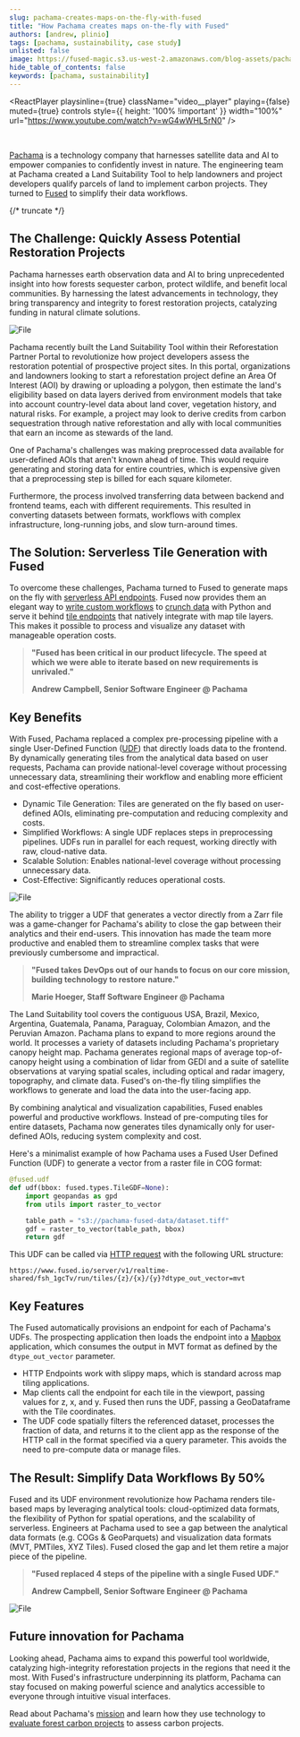 ```yaml
---
slug: pachama-creates-maps-on-the-fly-with-fused
title: "How Pachama creates maps on-the-fly with Fused"
authors: [andrew, plinio]
tags: [pachama, sustainability, case study]
unlisted: false
image: https://fused-magic.s3.us-west-2.amazonaws.com/blog-assets/pachama_app.png
hide_table_of_contents: false
keywords: [pachama, sustainability]
---
```






<ReactPlayer
    playsinline={true}
    className="video__player"
    playing={false}
    muted={true}
    controls
    style={{ height: '100% !important' }}
    width="100%"
    url="https://www.youtube.com/watch?v=wG4wWHL5rN0"
/>

<br/>






[Pachama](https://pachama.com/) is a technology company that harnesses satellite data and AI to empower companies to confidently invest in nature. The engineering team at Pachama created a Land Suitability Tool to help landowners and project developers qualify parcels of land to implement carbon projects. They turned to [Fused](https://www.fused.io/) to simplify their data workflows.

{/* truncate */}




## The Challenge: Quickly Assess Potential Restoration Projects

Pachama harnesses earth observation data and AI to bring unprecedented insight into how forests sequester carbon, protect wildlife, and benefit local communities. By harnessing the latest advancements in technology, they bring transparency and integrity to forest restoration projects, catalyzing funding in natural climate solutions.



<div style={{textAlign: 'center'}}>
<img src={ImageProjects} alt="File" style={{}} />
</div>


Pachama recently built the Land Suitability Tool within their Reforestation Partner Portal to revolutionize how project developers assess the restoration potential of prospective project sites. In this portal, organizations and landowners looking to start a reforestation project define an Area Of Interest (AOI) by drawing or uploading a polygon, then estimate the land's eligibility based on data layers derived from environment models that take into account country-level data about land cover, vegetation history, and natural risks. For example, a project may look to derive credits from carbon sequestration through native reforestation and ally with local communities that earn an income as stewards of the land.

One of Pachama's challenges was making preprocessed data available for user-defined AOIs that aren't known ahead of time. This would require generating and storing data for entire countries, which is expensive given that a preprocessing step is billed for each square kilometer.

Furthermore, the process involved transferring data between backend and frontend teams, each with different requirements. This resulted in converting datasets between formats, workflows with complex infrastructure, long-running jobs, and slow turn-around times.


## The Solution: Serverless Tile Generation with Fused

To overcome these challenges, Pachama turned to Fused to generate maps on the fly with [serverless API endpoints](/core-concepts/filetile/#call-http-endpoints). Fused now provides them an elegant way to [write custom workflows](/core-concepts/write/) to [crunch data](/core-concepts/run-udfs/) with Python and serve it behind [tile endpoints](/core-concepts/filetile/#tile-endpoint) that natively integrate with map tile layers. This makes it possible to process and visualize any dataset with manageable operation costs.


> **"Fused has been critical in our product lifecycle. The speed at which we were able to iterate based on new requirements is unrivaled."**
>
> **Andrew Campbell, Senior Software Engineer @ Pachama**

<ReactPlayer playsinline={true} className="video__player" playing={true} muted={true} controls height="100%" url="https://fused-magic.s3.us-west-2.amazonaws.com/blog-assets/pachama_land_suitability_app.mp4" width="100%" />


## Key Benefits

With Fused, Pachama replaced a complex pre-processing pipeline with a single User-Defined Function ([UDF](/core-concepts/why/#what-is-a-udf)) that directly loads data to the frontend. By dynamically generating tiles from the analytical data based on user requests, Pachama can provide national-level coverage without processing unnecessary data, streamlining their workflow and enabling more efficient and cost-effective operations.

- Dynamic Tile Generation: Tiles are generated on the fly based on user-defined AOIs, eliminating pre-computation and reducing complexity and costs.
- Simplified Workflows: A single UDF replaces steps in preprocessing pipelines. UDFs run in parallel for each request, working directly with raw, cloud-native data.
- Scalable Solution: Enables national-level coverage without processing unnecessary data.
- Cost-Effective: Significantly reduces operational costs.




<div style={{textAlign: 'center'}}>
<img src={ImageApp} alt="File" style={{}} />
</div>


The ability to trigger a UDF that generates a vector directly from a Zarr file was a game-changer for Pachama's ability to close the gap between their analytics and their end-users. This innovation has made the team more productive and enabled them to streamline complex tasks that were previously cumbersome and impractical.

> **"Fused takes DevOps out of our hands to focus on our core mission, building technology to restore nature."**
>
> **Marie Hoeger, Staff Software Engineer @ Pachama**



The Land Suitability tool covers the contiguous USA, Brazil, Mexico, Argentina, Guatemala, Panama, Paraguay, Colombian Amazon, and the Peruvian Amazon. Pachama plans to expand to more regions around the world. It processes a variety of datasets including Pachama's proprietary canopy height map. Pachama generates regional maps of average top-of-canopy height using a combination of lidar from GEDI and a suite of satellite observations at varying spatial scales, including optical and radar imagery, topography, and climate data. Fused's on-the-fly tiling simplifies the workflows to generate and load the data into the user-facing app.

By combining analytical and visualization capabilities, Fused enables powerful and productive workflows. Instead of pre-computing tiles for entire datasets, Pachama now generates tiles dynamically only for user-defined AOIs, reducing system complexity and cost.

Here's a minimalist example of how Pachama uses a Fused User Defined Function (UDF) to generate a vector from a raster file in COG format:


```python
@fused.udf
def udf(bbox: fused.types.TileGDF=None):
    import geopandas as gpd
    from utils import raster_to_vector

    table_path = "s3://pachama-fused-data/dataset.tiff"
    gdf = raster_to_vector(table_path, bbox)
    return gdf
```

This UDF can be called via [HTTP request](core-concepts/run-udfs/run-single-udfs/#http-requests) with the following URL structure:

```
https://www.fused.io/server/v1/realtime-shared/fsh_1gcTv/run/tiles/{z}/{x}/{y}?dtype_out_vector=mvt
```




## Key Features

The Fused automatically provisions an endpoint for each of Pachama's UDFs. The prospecting application then loads the endpoint into a [Mapbox](https://docs.mapbox.com/mapbox-gl-js/api/) application, which consumes the output in MVT format as defined by the `dtype_out_vector` parameter.

- HTTP Endpoints work with slippy maps, which is standard across map tiling applications.
- Map clients call the endpoint for each tile in the viewport, passing values for z, x, and y. Fused then runs the UDF, passing a GeoDataframe with the Tile coordinates.
- The UDF code spatially filters the referenced dataset, processes the fraction of data, and returns it to the client app as the response of the HTTP call in the format specified via a query parameter. This avoids the need to pre-compute data or manage files.




## The Result: Simplify Data Workflows By 50%
Fused and its UDF environment revolutionize how Pachama renders tile-based maps by leveraging analytical tools: cloud-optimized data formats, the flexibility of Python for spatial operations, and the scalability of serverless. Engineers at Pachama used to see a gap between the analytical data formats (e.g. COGs & GeoParquets) and visualization data formats (MVT, PMTiles, XYZ Tiles). Fused closed the gap and let them retire a major piece of the pipeline.

> **"Fused replaced 4 steps of the pipeline with a single Fused UDF."**
>
> **Andrew Campbell, Senior Software Engineer @ Pachama**




<div style={{textAlign: 'center'}}>
<img src={ImagePipeline} alt="File" style={{}} />
</div>


## Future innovation for Pachama
Looking ahead, Pachama aims to expand this powerful tool worldwide, catalyzing high-integrity reforestation projects in the regions that need it the most. With Fused's infrastructure underpinning its platform, Pachama can stay focused on making powerful science and analytics accessible to everyone through intuitive visual interfaces.

Read about Pachama's [mission](https://pachama.com/about/) and learn how they use technology to [evaluate forest carbon projects](https://pachama.com/blog/project-evaluation-criteria/) to assess carbon projects.
